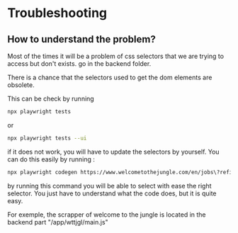 # Troubleshooting 

## How to understand the problem? 

Most of the times it will be a problem of css selectors that we are trying to access but don't exists.
go in the backend folder.

There is a chance that the selectors used to get the dom elements are obsolete. 

This can be check by running 
```bash
npx playwright tests
```
or 

```bash
npx playwright tests --ui
```

if it does not work, you will have to update the selectors by yourself. You can do this easily by running :
```bash
npx playwright codegen https://www.welcometothejungle.com/en/jobs\?refinementList%5Boffices.country_code%5D%5B%5D\=FR\&query\=react%20js\&page\=1
```
 by running this command you will be able to select with ease the right selector.
 You just have to understand what the code does, but it is quite easy.

For exemple, the scrapper of welcome to the jungle is located in the backend part "/app/wttjgl/main.js"


